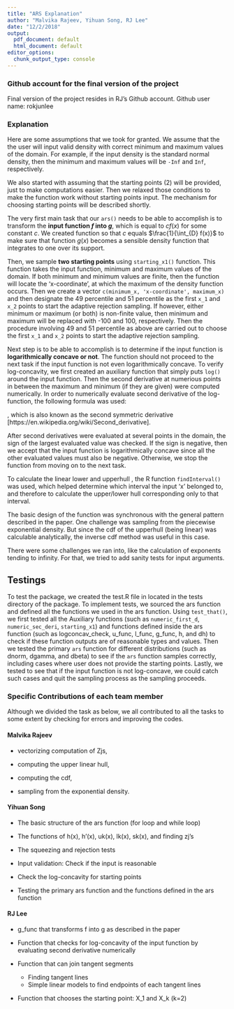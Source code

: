 ```yaml
---
title: "ARS Explanation"
author: "Malvika Rajeev, Yihuan Song, RJ Lee"
date: "12/2/2018"
output:
  pdf_document: default
  html_document: default
editor_options:
  chunk_output_type: console
---
```


### Github account for the final version of the project
Final version of the project resides in RJ's Github account.
Github user name: rokjunlee

<!-- The description does not need to be more than a few pages, but should describe the approach you took in terms of functions/modularity/object-oriented programming, and the testing that you carried out. It must include a paragraph describing the specific contributions of each team member and which person/people were responsible for each component of the work. -->

### Explanation
Here are some assumptions that we took for granted. We assume that the the user will input valid density with correct minimum and maximum values of the domain. For example, if the input density is the standard normal density, then the minimum and maximum values will be `-Inf` and `Inf`, respectively.

We also started with assuming that the starting points (2) will be provided, just to make computations easier. Then we relaxed those conditions to make the function work without starting points input. The mechanism for choosing starting points will be described shortly. 

The very first main task that our `ars()` needs to be able to accomplish is to transform the **input function $f$ into $g$**, which is equal to $cf(x)$ for some constant $c$. We created function so that $c$ equals $\frac{1}{\int_{D} f(x)}$ to make sure that function $g(x)$ becomes a sensible density function that integrates to one over its support. 

Then, we sample **two starting points** using `starting_x1()` function. This function takes the input function, minimum and maximum values of the domain. If both minimum and minimum values are finite, then the function will locate the 'x-coordinate', at which the maximum of the density function occurs. Then we create a vector `c(minimum_x, 'x-coordinate', maximum_x)` and then designate the 49 percentile and 51 percentile as the first `x_1` and `x_2` points to start the adaptive rejection sampling. If however, either minimum or maximum (or both) is non-finite value, then minimum and maximum will be replaced with -100 and 100, respectively. Then the procedure involving 49 and 51 percentile as above are carried out to choose the first `x_1` and `x_2` points to start the adaptive rejection sampling.



Next step is to be able to accomplish is to determine if the input function is **logarithmically concave or not**. The function should not proceed to the next task if the input function is not even logarithmically concave. To verify log-concavity, we first created an auxiliary function that simply puts `log()` around the input function. Then the second derivative at numerious points in between the maximum and minimum (if they are given) were computed numerically. In order to numerically evaluate second derivative of the log-function, the following formula was used:

\begin{align*}
  f''(x) = lim_{h \rightarrow 0} \frac{f(x+h)-2f(x)+f(x+h)}{h^{2}}
\end{align*}
, which is also known as the second symmetric derivative [https://en.wikipedia.org/wiki/Second_derivative]. 

After second derivatives were evaluated at several points in the domain, the sign of the largest evaluated value was checked. If the sign is negative, then we accept that the input function is logarithmically concave since all the other evaluated values must also be negative. Otherwise, we stop the function from moving on to the next task.

To calculate the linear lower and upperhull , the R function `findInterval()` was used, which helped determine which interval the input 'x' belonged to, and therefore to calculate the upper/lower hull corresponding only to that interval. 

The basic design of the function was synchronous with the general pattern described in the paper. One challenge was sampling from the piecewise exponential density. But since the cdf of the upperhull (being linear) was calculable analytically, the inverse cdf method was useful in this case.   

There were some challenges we ran into, like the calculation of exponents tending to infinity. For that, we tried to add sanity tests for input arguments.


## Testings

To test the package, we created the test.R file in located in the tests directory of the package. To implement tests, we sourced the ars function and defined all the functions we used in the ars function. Using `test_that()`, we first tested all the Auxiliary functions (such as `numeric_first_d`, `numeric_sec_deri`, `starting_x1`) and functions defined inside the ars function (such as logconcav_check, u_func, l_func, g_func, h, and dh) to check if these function outputs are of reasonable types and values. Then we tested the primary `ars` function for different distributions (such as dnorm, dgamma, and dbeta) to see if the `ars` function samples correctly, including cases where user does not provide the starting points. Lastly, we tested to see that if the input function is not log-concave, we could catch such cases and quit the sampling process as the sampling proceeds.


### Specific Contributions of each team member 

Although we divided the task as below, we all contributed to all the tasks to some extent by checking for errors and improving the codes.

#### Malvika Rajeev
* vectorizing computation of Zjs, 

* computing the upper linear hull, 

* computing the cdf, 

* sampling from the exponential density.

#### Yihuan Song
* The basic structure of the ars function (for loop and while loop)

* The functions of h(x), h'(x), uk(x), lk(x), sk(x), and finding zj's

* The squeezing and rejection tests

* Input validation: Check if the input is reasonable

* Check the log-concavity for starting points

* Testing the primary ars function and the functions defined in the ars function


#### RJ Lee
* g_func that transforms f into g as described in the paper

* Function that checks for log-concavity of the input function by evaluating second derivative numerically

* Function that can join tangent segments
    - Finding tangent lines
    - Simple linear models to find endpoints of each tangent lines
* Function that chooses the starting point: X_1 and X_k (k=2)



